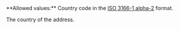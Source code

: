 <ParamField body="Country" type="string">     
**Allowed values:** Country code in the <a href="/api-reference/overview/data-formats">ISO 3166-1 alpha-2</a> format.

The country of the address. 
</ParamField>